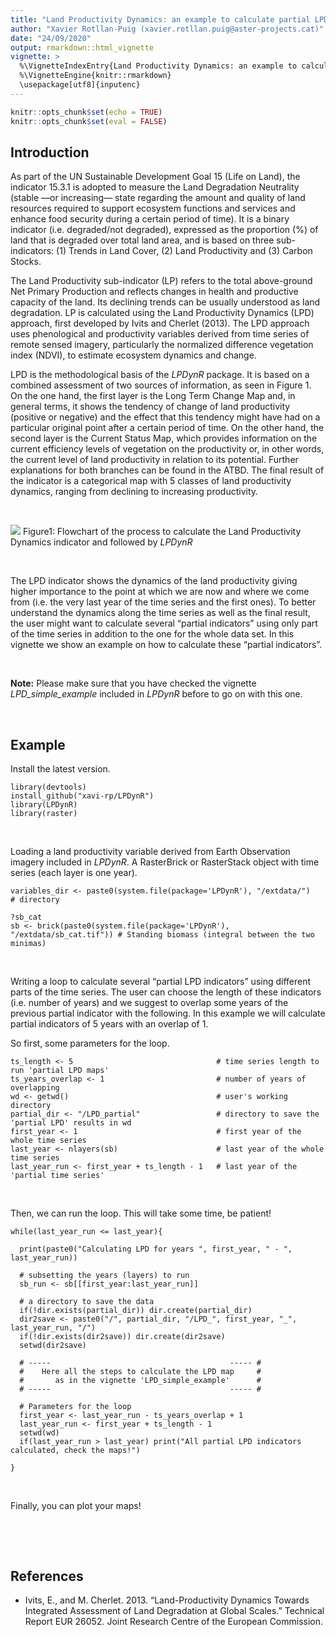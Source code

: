 ```yaml
---
title: "Land Productivity Dynamics: an example to calculate partial LPD indicators with *LPDynR*"
author: "Xavier Rotllan-Puig (xavier.rotllan.puig@aster-projects.cat)"
date: "24/09/2020"
output: rmarkdown::html_vignette
vignette: >
  %\VignetteIndexEntry{Land Productivity Dynamics: an example to calculate partial LPD indicators with LPDynR}
  %\VignetteEngine{knitr::rmarkdown}
  \usepackage[utf8]{inputenc}
---
```


```r
knitr::opts_chunk$set(echo = TRUE)
knitr::opts_chunk$set(eval = FALSE)
```


## Introduction

As part of the UN Sustainable Development Goal 15 (Life on Land), the indicator 15.3.1 is adopted to measure the Land Degradation Neutrality (stable —or increasing— state regarding the amount and quality of land resources required to support ecosystem functions and services and enhance food security during a certain period of time). It is a binary indicator (i.e. degraded/not degraded), expressed as the proportion (%) of land that is degraded over total land area, and is based on three sub-indicators: (1) Trends in Land Cover, (2) Land Productivity and (3) Carbon Stocks. 

The Land Productivity sub-indicator (LP) refers to the total above-ground Net Primary Production and reflects changes in health and productive capacity of the land. Its declining trends can be usually understood as land degradation. LP is calculated using the Land Productivity Dynamics (LPD) approach, first developed by Ivits and Cherlet (2013). The LPD approach uses phenological and productivity variables derived from time series of remote sensed imagery, particularly the normalized difference vegetation index (NDVI), to estimate ecosystem dynamics and change. 

LPD is the methodological basis of the *LPDynR* package. It is based on a combined assessment of two sources of information, as seen in Figure 1. On the one hand, the first layer is the Long Term Change Map and, in general terms, it shows the tendency of change of land productivity (positive or negative) and the effect that this tendency might have had on a particular original point after a certain period of time. On the other hand, the second layer is the Current Status Map, which provides information on the current efficiency levels of vegetation on the productivity or, in other words, the current level of land productivity in relation to its potential. Further explanations for both branches can be found in the ATBD. The final result of the indicator is a categorical map with 5 classes of land productivity dynamics, ranging from declining to increasing productivity.

&nbsp;

![](../doc/graph02.png?raw=true)
Figure1: Flowchart of the process to calculate the Land Productivity Dynamics indicator and followed by *LPDynR*
&nbsp;

&nbsp;

The LPD indicator shows the dynamics of the land productivity giving higher importance to the point at which we are now and where we come from (i.e. the very last year of the time series and the first ones). To better understand the dynamics along the time series as well as the final result, the user might want to calculate several "partial indicators" using only part of the time series in addition to the one for the whole data set. In this vignette we show an example on how to calculate these "partial indicators". 

&nbsp;


**Note:** Please make sure that you have checked the vignette *LPD_simple_example* included in *LPDynR* before to go on with this one.
&nbsp;

&nbsp;


## Example

Install the latest version.
```
library(devtools)
install_github("xavi-rp/LPDynR")
library(LPDynR)
library(raster)
```
&nbsp;

Loading a land productivity variable derived from Earth Observation imagery included in *LPDynR*. A RasterBrick or RasterStack object with time series (each layer is one year).

```
variables_dir <- paste0(system.file(package='LPDynR'), "/extdata/")   # directory

?sb_cat
sb <- brick(paste0(system.file(package='LPDynR'), "/extdata/sb_cat.tif")) # Standing biomass (integral between the two minimas)
```
&nbsp;


Writing a loop to calculate several "partial LPD indicators" using different parts of the time series. The user can choose the length of these indicators (i.e. number of years) and we suggest to overlap some years of the previous partial indicator with the following. In this example we will calculate partial indicators of 5 years with an overlap of 1. 

So first, some parameters for the loop.

```
ts_length <- 5                                # time series length to run 'partial LPD maps'
ts_years_overlap <- 1                         # number of years of overlapping
wd <- getwd()                                 # user's working directory
partial_dir <- "/LPD_partial"                 # directory to save the 'partial LPD' results in wd
first_year <- 1                               # first year of the whole time series
last_year <- nlayers(sb)                      # last year of the whole time series
last_year_run <- first_year + ts_length - 1   # last year of the 'partial time series'
```
&nbsp;


Then, we can run the loop. This will take some time, be patient!

```
while(last_year_run <= last_year){

  print(paste0("Calculating LPD for years ", first_year, " - ", last_year_run))
  
  # subsetting the years (layers) to run
  sb_run <- sb[[first_year:last_year_run]]

  # a directory to save the data
  if(!dir.exists(partial_dir)) dir.create(partial_dir)
  dir2save <- paste0("/", partial_dir, "/LPD_", first_year, "_", last_year_run, "/")
  if(!dir.exists(dir2save)) dir.create(dir2save)
  setwd(dir2save)

  # -----                                        ----- #
  #    Here all the steps to calculate the LPD map     #
  #       as in the vignette 'LPD_simple_example'      #
  # -----                                        ----- #

  # Parameters for the loop
  first_year <- last_year_run - ts_years_overlap + 1
  last_year_run <- first_year + ts_length - 1
  setwd(wd)
  if(last_year_run > last_year) print("All partial LPD indicators calculated, check the maps!")

}
```
&nbsp;

Finally, you can plot your maps!


&nbsp;

&nbsp;

## References

- Ivits, E., and M. Cherlet. 2013. “Land-Productivity Dynamics Towards Integrated Assessment of Land Degradation at Global Scales.” Technical Report EUR 26052. Joint Research Centre of the European Commission.


